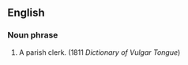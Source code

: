 ==English==
===Noun phrase===
# {{idiom}} {{vulgar}} A parish clerk. (1811 ''Dictionary of Vulgar Tongue'')